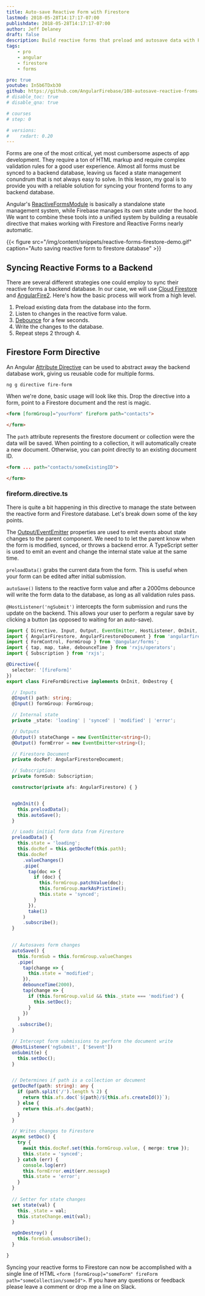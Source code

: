 ```yaml
---
title: Auto-save Reactive Form with Firestore
lastmod: 2018-05-28T14:17:17-07:00
publishdate: 2018-05-28T14:17:17-07:00
author: Jeff Delaney
draft: false
description: Build reactive forms that preload and autosave data with Firestore
tags: 
    - pro
    - angular
    - firestore
    - forms

pro: true
youtube: In5b6TDxb30
github: https://github.com/AngularFirebase/108-autosave-reactive-froms-firestore
# disable_toc: true
# disable_qna: true

# courses
# step: 0

# versions:
#    rxdart: 0.20
---
```


Forms are one of the most critical, yet most cumbersome aspects of app development. They require a ton of HTML markup and require complex validation rules for a good user experience. Almost all forms must be synced to a backend database, leaving us faced a state management conundrum that is not always easy to solve. In this lesson, my goal is to provide you with a reliable solution for syncing your frontend forms to any backend database. 

Angular's [ReactiveFormsModule](https://angular.io/guide/reactive-forms) is basically a standalone state management system, while Firebase manages its own state under the hood. We want to combine these tools into a unified system by building a reusable directive that makes working with Firestore and Reactive Forms nearly automatic. 

{{< figure src="/img/content/snippets/reactive-forms-firestore-demo.gif" caption="Auto saving reactive form to firestore database" >}}


## Syncing Reactive Forms to a Backend

There are several different strategies one could employ to sync their reactive forms a backend database. In our case, we will use [Cloud Firestore](https://firebase.google.com/docs/firestore/) and [AngularFire2](https://github.com/angular/angularfire2). Here's how the basic process will work from a high level. 

1. Preload existing data from the database into the form. 
2. Listen to changes in the reactive form value.
3. [Debounce](https://www.learnrxjs.io/operators/filtering/debouncetime.html) for a few seconds.
4. Write the changes to the database. 
5. Repeat steps 2 through 4. 


## Firestore Form Directive 

An Angular [Attribute Directive](https://angular.io/guide/attribute-directives) can be used to abstract away the backend database work, giving us reusable code for multiple forms. 

```shell
ng g directive fire-form
```

When we're done, basic usage will look like this. Drop the directive into a form, point to a Firestore document and the rest is magic. 

```html
<form [formGroup]="yourForm" fireForm path="contacts">

</form>
```

The `path` attribute represents the firestore document or collection were the data will be saved. When pointing to a collection, it will automatically create a new document. Otherwise, you can point directly to an existing document ID. 

```html
<form ... path="contacts/someExistingID">

</form>
```

### fireform.directive.ts

There is quite a bit happening in this directive to manage the state between the reactive form and Firestore database. Let's break down some of the key points. 

The [Output/EventEmitter](https://angular.io/api/core/EventEmitter) properties are used to emit events about state changes to the parent component. We need to to let the parent know when the form is modified, synced, or throws a backend error. A TypeScript setter is used to emit an event and change the internal state value at the same time. 

`preloadData()` grabs the current data from the form. This is useful when your form can be edited after initial submission. 

`autoSave()` listens to the reactive form value and after a 2000ms debounce will write the form data to the database, as long as all validation rules pass. 

`@HostListener('ngSubmit')` intercepts the form submission and runs the update on the backend. This allows your user to perform a regular save by clicking a button (as opposed to waiting for an auto-save). 

 
```typescript
import { Directive, Input, Output, EventEmitter, HostListener, OnInit, OnDestroy } from '@angular/core';
import { AngularFirestore, AngularFirestoreDocument } from 'angularfire2/firestore';
import { FormControl, FormGroup } from '@angular/forms';
import { tap, map, take, debounceTime } from 'rxjs/operators';
import { Subscription } from 'rxjs';

@Directive({
  selector: '[fireForm]'
})
export class FireFormDirective implements OnInit, OnDestroy {

  // Inputs
  @Input() path: string;
  @Input() formGroup: FormGroup;

  // Internal state
  private _state: 'loading' | 'synced' | 'modified' | 'error';

  // Outputs
  @Output() stateChange = new EventEmitter<string>();
  @Output() formError = new EventEmitter<string>();

  // Firestore Document
  private docRef: AngularFirestoreDocument;

  // Subscriptions
  private formSub: Subscription;

  constructor(private afs: AngularFirestore) { }


  ngOnInit() {
    this.preloadData();
    this.autoSave();
  }

  // Loads initial form data from Firestore
  preloadData() {
    this.state = 'loading';
    this.docRef = this.getDocRef(this.path);
    this.docRef
      .valueChanges()
      .pipe(
        tap(doc => {
          if (doc) {
            this.formGroup.patchValue(doc);
            this.formGroup.markAsPristine();
            this.state = 'synced';
          }
        }),
        take(1)
      )
      .subscribe();
  }

  
  // Autosaves form changes
  autoSave() {
    this.formSub = this.formGroup.valueChanges
    .pipe(
      tap(change => {
        this.state = 'modified';
      }),
      debounceTime(2000),
      tap(change => {
        if (this.formGroup.valid && this._state === 'modified') {
          this.setDoc();
        }
      })
    )
    .subscribe();
  }

  // Intercept form submissions to perform the document write
  @HostListener('ngSubmit', ['$event'])
  onSubmit(e) {
    this.setDoc();
  }


  // Determines if path is a collection or document
  getDocRef(path: string): any {
    if (path.split('/').length % 2) {
      return this.afs.doc(`${path}/${this.afs.createId()}`);
    } else {
      return this.afs.doc(path);
    }
  }

  // Writes changes to Firestore
  async setDoc() {
    try {
      await this.docRef.set(this.formGroup.value, { merge: true });
      this.state = 'synced';
    } catch (err) {
      console.log(err)
      this.formError.emit(err.message)
      this.state = 'error';
    }
  }
  
  // Setter for state changes
  set state(val) {
    this._state = val;
    this.stateChange.emit(val);
  }

  ngOnDestroy() {
    this.formSub.unsubscribe();
  }

}
```

Syncing your reactive forms to Firestore can now be accomplished with a single line of HTML `<form [formGroup]="someForm" fireForm path="someCollection/someId">`. If you have any questions or feedback please leave a comment or drop me a line on Slack. 

